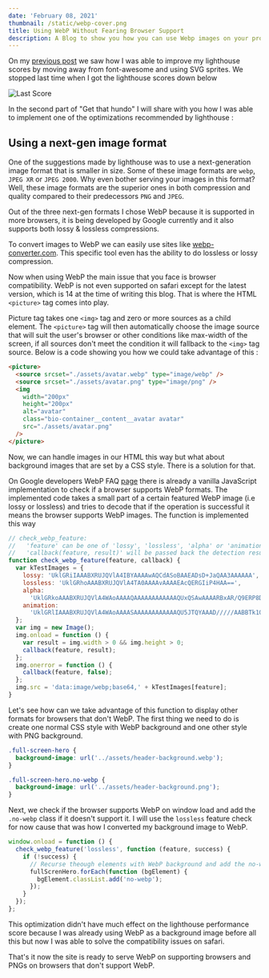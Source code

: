 ```yaml
---
date: 'February 08, 2021'
thumbnail: /static/webp-cover.png
title: Using WebP Without Fearing Browser Support
description: A Blog to show you how you can use Webp images on your projects without worrying about browser supports. We will try to see how you alternatively use other image formats for unsupported browsers.
---
```


On my [previous post](https://dev.to/abdulhamidoumer/get-that-hundo-part-1-handling-unused-font-awesome-css-styles-17nd) we saw how I was able to improve my lighthouse scores by moving away from font-awesome and using SVG sprites. We stopped last time when I got the lighthouse scores down below

![Last Score](https://dev-to-uploads.s3.amazonaws.com/i/41yai2zxapxrec0vnkf5.png)

In the second part of "Get that hundo" I will share with you how I was able to implement one of the optimizations recommended by lighthouse :

## Using a next-gen image format

One of the suggestions made by lighthouse was to use a next-generation image format that is smaller in size. Some of these image formats are `webp`, `JPEG XR` or `JPEG 2000`. Why even bother serving your images in this format? Well, these image formats are the superior ones in both compression and quality compared to their predecessors `PNG` and `JPEG`.

Out of the three next-gen formats I chose WebP because it is supported in more browsers, it is being developed by Google currently and it also supports both lossy & lossless compressions.

To convert images to WebP we can easily use sites like [webp-converter.com](https://webp-converter.com/). This specific tool even has the ability to do lossless or lossy compression.

Now when using WebP the main issue that you face is browser compatibility. WebP is not even supported on safari except for the latest version, which is 14 at the time of writing this blog. That is where the HTML `<picture>` tag comes into play.

Picture tag takes one `<img>` tag and zero or more sources as a child element. The `<picture>` tag will then automatically choose the image source that will suit the user's browser or other conditions like max-width of the screen, if all sources don't meet the condition it will fallback to the `<img>` tag source. Below is a code showing you how we could take advantage of this :

```html
<picture>
  <source srcset="./assets/avatar.webp" type="image/webp" />
  <source srcset="./assets/avatar.png" type="image/png" />
  <img
    width="200px"
    height="200px"
    alt="avatar"
    class="bio-container__content__avatar avatar"
    src="./assets/avatar.png"
  />
</picture>
```

Now, we can handle images in our HTML this way but what about background images that are set by a CSS style. There is a solution for that.

On Google developers WebP FAQ [page](https://developers.google.com/speed/webp/faq) there is already a vanilla JavaScript implementation to check if a browser supports WebP formats. The implemented code takes a small part of a certain featured WebP image (i.e lossy or lossless) and tries to decode that if the operation is successful it means the browser supports WebP images. The function is implemented this way

```javascript
// check_webp_feature:
//   'feature' can be one of 'lossy', 'lossless', 'alpha' or 'animation'.
//   'callback(feature, result)' will be passed back the detection result (in an asynchronous way!)
function check_webp_feature(feature, callback) {
  var kTestImages = {
    lossy: 'UklGRiIAAABXRUJQVlA4IBYAAAAwAQCdASoBAAEADsD+JaQAA3AAAAAA',
    lossless: 'UklGRhoAAABXRUJQVlA4TA0AAAAvAAAAEAcQERGIiP4HAA==',
    alpha:
      'UklGRkoAAABXRUJQVlA4WAoAAAAQAAAAAAAAAAAAQUxQSAwAAAARBxAR/Q9ERP8DAABWUDggGAAAABQBAJ0BKgEAAQAAAP4AAA3AAP7mtQAAAA==',
    animation:
      'UklGRlIAAABXRUJQVlA4WAoAAAASAAAAAAAAAAAAQU5JTQYAAAD/////AABBTk1GJgAAAAAAAAAAAAAAAAAAAGQAAABWUDhMDQAAAC8AAAAQBxAREYiI/gcA',
  };
  var img = new Image();
  img.onload = function () {
    var result = img.width > 0 && img.height > 0;
    callback(feature, result);
  };
  img.onerror = function () {
    callback(feature, false);
  };
  img.src = 'data:image/webp;base64,' + kTestImages[feature];
}
```

Let's see how can we take advantage of this function to display other formats for browsers that don't WebP. The first thing we need to do is create one normal CSS style with WebP background and one other style with PNG background.

```css
.full-screen-hero {
  background-image: url('../assets/header-background.webp');
}

.full-screen-hero.no-webp {
  background-image: url('../assets/header-background.png');
}
```

Next, we check if the browser supports WebP on window load and add the `.no-webp` class if it doesn't support it. I will use the `lossless` feature check for now cause that was how I converted my background image to WebP.

```javascript
window.onload = function () {
  check_webp_feature('lossless', function (feature, success) {
    if (!success) {
      // Recurse theough elements with WebP background and add the no-webp class
      fullScrenHero.forEach(function (bgElement) {
        bgElement.classList.add('no-webp');
      });
    }
  });
};
```

This optimization didn't have much effect on the lighthouse performance score because I was already using WebP as a background image before all this but now I was able to solve the compatibility issues on safari.

That's it now the site is ready to serve WebP on supporting browsers and PNGs on browsers that don't support WebP.
